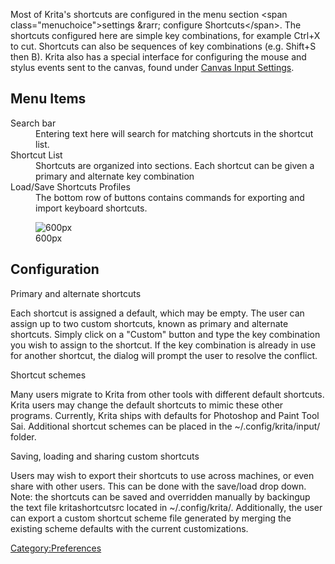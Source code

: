 Most of Krita's shortcuts are configured in the menu section &lt;span class="menuchoice">settings &amp;rarr; configure Shortcuts&lt;/span>. The shortcuts configured here are simple key combinations, for example Ctrl+X to cut. Shortcuts can also be sequences of key combinations (e.g. Shift+S then B). Krita also has a special interface for configuring the mouse and stylus events sent to the canvas, found under [[Canvas Input Settings]]. 
==Menu Items==
;Search bar
:Entering text here will search for matching shortcuts in the shortcut list.
;Shortcut List
:Shortcuts are organized into sections. Each shortcut can be given a primary and alternate key combination
;Load/Save Shortcuts Profiles
:The bottom row of buttons contains commands for exporting and import keyboard shortcuts.

[[File:Krita Configure Shortcuts.PNG | 600px ]]

==Configuration==

;Primary and alternate shortcuts
Each shortcut is assigned a default, which may be empty. The user can assign up to two custom shortcuts, known as primary and alternate shortcuts. Simply click on a "Custom" button and type the key combination you wish to assign to the shortcut. If the key combination is already in use for another shortcut, the dialog will prompt the user to resolve the conflict.

;Shortcut schemes
Many users migrate to Krita from other tools with different default shortcuts. Krita users may change the default shortcuts to mimic these other programs.  Currently, Krita ships with defaults for Photoshop and Paint Tool Sai. Additional shortcut schemes can be placed in the ~/.config/krita/input/ folder.

;Saving, loading and sharing custom shortcuts
Users may wish to export their shortcuts to use across machines, or even share with other users. This can be done with the save/load drop down. Note: the shortcuts can be saved and overridden manually by backingup the text file kritashortcutsrc located in ~/.config/krita/.  Additionally, the user can export a custom shortcut scheme file generated by merging the existing scheme defaults with the current customizations.

[[Category:Preferences]]
